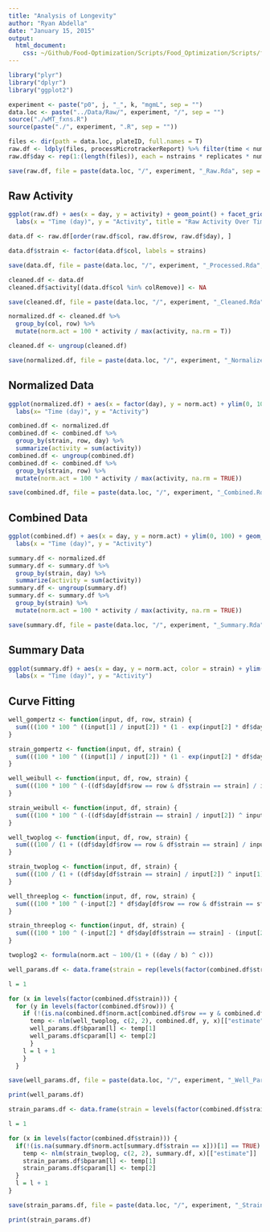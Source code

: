 ```yaml
---
title: "Analysis of Longevity"
author: "Ryan Abdella"
date: "January 15, 2015"
output:
  html_document:
    css: ~/Github/Food-Optimization/Scripts/Food_Optimization/Scripts/foghorn_edited.css
---
```



```r

library("plyr")
library("dplyr")
library("ggplot2")

experiment <- paste("p0", j, "_", k, "mgmL", sep = "")
data.loc <- paste("../Data/Raw/", experiment, "/", sep = "")
source("./wMT_fxns.R")
source(paste("./", experiment, ".R", sep = ""))

```


```r

files <- dir(path = data.loc, plateID, full.names = T)
raw.df <- ldply(files, processMicrotrackerReport) %>% filter(time < num_bins * 2 + 1)
raw.df$day <- rep(1:(length(files)), each = nstrains * replicates * num_bins)

save(raw.df, file = paste(data.loc, "/", experiment, "_Raw.Rda", sep = ""), ascii = TRUE)

```

## Raw Activity

```r

ggplot(raw.df) + aes(x = day, y = activity) + geom_point() + facet_grid(row ~ col) +
  labs(x = "Time (day)", y = "Activity", title = "Raw Activity Over Time")

```


```r

data.df <- raw.df[order(raw.df$col, raw.df$row, raw.df$day), ]

data.df$strain <- factor(data.df$col, labels = strains)

save(data.df, file = paste(data.loc, "/", experiment, "_Processed.Rda", sep = ""), ascii = TRUE)

```


```r

cleaned.df <- data.df
cleaned.df$activity[(data.df$col %in% colRemove)] <- NA

save(cleaned.df, file = paste(data.loc, "/", experiment, "_Cleaned.Rda", sep = ""), ascii = TRUE)

```


```r

normalized.df <- cleaned.df %>%
  group_by(col, row) %>%
  mutate(norm.act = 100 * activity / max(activity, na.rm = T))

cleaned.df <- ungroup(cleaned.df)

save(normalized.df, file = paste(data.loc, "/", experiment, "_Normalized.Rda", sep = ""), ascii = TRUE)

```

## Normalized Data

```r

ggplot(normalized.df) + aes(x = factor(day), y = norm.act) + ylim(0, 100) + geom_boxplot() + facet_grid(row ~ strain) +
  labs(x= "Time (day)", y = "Activity")

```


```r

combined.df <- normalized.df
combined.df <- combined.df %>%
  group_by(strain, row, day) %>%
  summarize(activity = sum(activity))
combined.df <- ungroup(combined.df)
combined.df <- combined.df %>%
  group_by(strain, row) %>%
  mutate(norm.act = 100 * activity / max(activity, na.rm = TRUE))

save(combined.df, file = paste(data.loc, "/", experiment, "_Combined.Rda", sep = ""), ascii = TRUE)

```

## Combined Data

```r

ggplot(combined.df) + aes(x = day, y = norm.act) + ylim(0, 100) + geom_line() + facet_grid(row ~ strain) +
  labs(x = "Time (day)", y = "Activity")

```

```r

summary.df <- normalized.df
summary.df <- summary.df %>%
  group_by(strain, day) %>%
  summarize(activity = sum(activity))
summary.df <- ungroup(summary.df)
summary.df <- summary.df %>%
  group_by(strain) %>%
  mutate(norm.act = 100 * activity / max(activity, na.rm = TRUE))

save(summary.df, file = paste(data.loc, "/", experiment, "_Summary.Rda", sep = ""), ascii = TRUE)

```

## Summary Data

```r

ggplot(summary.df) + aes(x = day, y = norm.act, color = strain) + ylim(0, 100) + geom_line() +
  labs(x = "Time (day)", y = "Activity")

```

## Curve Fitting

```r

well_gompertz <- function(input, df, row, strain) {
  sum(((100 * 100 ^ ((input[1] / input[2]) * (1 - exp(input[2] * df$day[df$row == row & df$strain == strain])))) - df$norm.act[df$row == row & df$strain == strain]) ^ 2)
}

strain_gompertz <- function(input, df, strain) {
  sum(((100 * 100 ^ ((input[1] / input[2]) * (1 - exp(input[2] * df$day[df$strain == strain])))) - df$norm.act[df$strain == strain]) ^ 2)
}

well_weibull <- function(input, df, row, strain) {
  sum(((100 * 100 ^ (-((df$day[df$row == row & df$strain == strain] / input[2]) ^ input[1]))) - df$norm.act[df$row == row & df$strain == strain]) ^ 2)
}

strain_weibull <- function(input, df, strain) {
  sum(((100 * 100 ^ (-((df$day[df$strain == strain] / input[2]) ^ input[1]))) - df$norm.act[df$strain == strain]) ^ 2)
}

well_twoplog <- function(input, df, row, strain) {
  sum(((100 / (1 + ((df$day[df$row == row & df$strain == strain] / input[2]) ^ input[1]))) - df$norm.act[df$row == row & df$strain == strain]) ^ 2)
}

strain_twoplog <- function(input, df, strain) {
  sum(((100 / (1 + ((df$day[df$strain == strain] / input[2]) ^ input[1]))) - df$norm.act[df$strain == strain]) ^ 2)
}

well_threeplog <- function(input, df, row, strain) {
  sum(((100 * 100 ^ (-input[2] * df$day[df$row == row & df$strain == strain] - (input[2] / input[3]) * ln((input[1] - (input[2] - input[1]) * exp(-input[3] * df$day[df$row == row & df$strain == strain])) / input[2]))) - df$norm.act[df$row == row & df$strain == strain]) ^ 2)
}

strain_threeplog <- function(input, df, strain) {
  sum(((100 * 100 ^ (-input[2] * df$day[df$strain == strain] - (input[2] / input[3]) * ln((input[1] - (input[2] - input[1]) * exp(-input[3] * df$day[df$strain == strain])) / input[2]))) - df$norm.act[df$strain == strain]) ^ 2)
}

twoplog2 <- formula(norm.act ~ 100/(1 + ((day / b) ^ c)))

well_params.df <- data.frame(strain = rep(levels(factor(combined.df$strain)), each = length(levels(factor(combined.df$row)))), row = rep(levels(factor(combined.df$row)), length(levels(factor(combined.df$strain)))), bparam = rep(0, length(strains) * replicates), cparam = rep(0, length(strains) * replicates))

l = 1

for (x in levels(factor(combined.df$strain))) {
  for (y in levels(factor(combined.df$row))) {
    if (!(is.na(combined.df$norm.act[combined.df$row == y & combined.df$strain == x]))[1] == TRUE) {
      temp <- nlm(well_twoplog, c(2, 2), combined.df, y, x)[["estimate"]]
      well_params.df$bparam[l] <- temp[1]
      well_params.df$cparam[l] <- temp[2]
      }
    l = l + 1
    }
  }

save(well_params.df, file = paste(data.loc, "/", experiment, "_Well_Params.Rda", sep = ""), ascii = TRUE)

print(well_params.df)

strain_params.df <- data.frame(strain = levels(factor(combined.df$strain)), bparam = rep(0, length(strains)), cparam = rep(0, length(strains)))

l = 1

for (x in levels(factor(combined.df$strain))) {
  if(!(is.na(summary.df$norm.act[summary.df$strain == x]))[1] == TRUE) {
    temp <- nlm(strain_twoplog, c(2, 2), summary.df, x)[["estimate"]]
    strain_params.df$bparam[l] <- temp[1]
    strain_params.df$cparam[l] <- temp[2]
  }
  l = l + 1
}

save(strain_params.df, file = paste(data.loc, "/", experiment, "_Strain_Params.Rda", sep = ""), ascii = TRUE)

print(strain_params.df)

```

